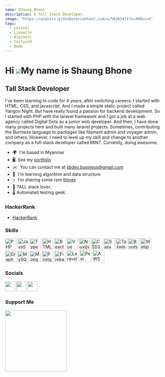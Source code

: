 ```yaml
---
name: Shaung Bhone
description: A Tall Stack Developer.
image: "https://avatars.githubusercontent.com/u/56265471?s=400&v=4"
tags:
  - Laravel
  - Livewire
  - AlpineJs
  - Tailwind
  - Node
---
```


Hi ![](https://user-images.githubusercontent.com/18350557/176309783-0785949b-9127-417c-8b55-ab5a4333674e.gif)My name is Shaung Bhone
====================================================================================================================================

Tall Stack Developer
--------------------

I've been learning to code for 4 years, after switching careers. I started with HTML, CSS, and javascript. And I made a simple static project called Yangon Night. But have really found a passion for backend development. So I started with PHP with the laravel framework and I got a job at a web agency called Digital Dots as a junior web developer. And then, I have done many projects here and built many laravel projects. Sometimes, contributing the Burmese language to packages like filament admin and voyager admin, and others. However, I need to level up my skill and change to another company as a full-stack developer called MINT. Currently, doing awesome.

* 🌍  I'm based in Myanmar
* 🖥️  See my [portfolio](https://www.shaungbhone.com/)
* ✉️  You can contact me at [sbdev.business@gmail.com](mailto:sbdev.business@gmail.com)
* 🧠  I'm learning algorithm and data structure
* ⚡  I'm sharing some rare [things](https://devsb.gitbook.io/laranotes/)
* &#129426; TALL stack lover.
* &#127777; Automated testing geek.

### HackerRank
* [HackerRank](https://www.hackerrank.com/shaungbhone)
### Skills

<p align="left">
<a href="https://www.php.net/" target="_blank" rel="noreferrer"><img src="https://raw.githubusercontent.com/danielcranney/readme-generator/main/public/icons/skills/php-colored.svg" width="36" height="36" alt="PHP" /></a>
<a href="https://developer.mozilla.org/en-US/docs/Web/JavaScript" target="_blank" rel="noreferrer"><img src="https://raw.githubusercontent.com/danielcranney/readme-generator/main/public/icons/skills/javascript-colored.svg" width="36" height="36" alt="JavaScript" /></a>
<a href="https://www.typescriptlang.org/" target="_blank" rel="noreferrer"><img src="https://raw.githubusercontent.com/danielcranney/readme-generator/main/public/icons/skills/typescript-colored.svg" width="36" height="36" alt="TypeScript" /></a>
<a href="https://developer.mozilla.org/en-US/docs/Glossary/HTML5" target="_blank" rel="noreferrer"><img src="https://raw.githubusercontent.com/danielcranney/readme-generator/main/public/icons/skills/html5-colored.svg" width="36" height="36" alt="HTML5" /></a>
<a href="https://reactjs.org/" target="_blank" rel="noreferrer"><img src="https://raw.githubusercontent.com/danielcranney/readme-generator/main/public/icons/skills/react-colored.svg" width="36" height="36" alt="React" /></a>
<a href="https://vuejs.org/" target="_blank" rel="noreferrer"><img src="https://raw.githubusercontent.com/danielcranney/readme-generator/main/public/icons/skills/vuejs-colored.svg" width="36" height="36" alt="Vue" /></a>
<a href="https://nuxtjs.org/" target="_blank" rel="noreferrer"><img src="https://raw.githubusercontent.com/danielcranney/readme-generator/main/public/icons/skills/nuxtjs-colored.svg" width="36" height="36" alt="Nuxtjs" /></a>
<a href="https://www.w3.org/TR/CSS/#css" target="_blank" rel="noreferrer"><img src="https://raw.githubusercontent.com/danielcranney/readme-generator/main/public/icons/skills/css3-colored.svg" width="36" height="36" alt="CSS3" /></a>
<a href="https://sass-lang.com/" target="_blank" rel="noreferrer"><img src="https://raw.githubusercontent.com/danielcranney/readme-generator/main/public/icons/skills/sass-colored.svg" width="36" height="36" alt="Sass" /></a>
<a href="https://tailwindcss.com/" target="_blank" rel="noreferrer"><img src="https://raw.githubusercontent.com/danielcranney/readme-generator/main/public/icons/skills/tailwindcss-colored.svg" width="36" height="36" alt="TailwindCSS" /></a>
<a href="https://getbootstrap.com/" target="_blank" rel="noreferrer"><img src="https://raw.githubusercontent.com/danielcranney/readme-generator/main/public/icons/skills/bootstrap-colored.svg" width="36" height="36" alt="Bootstrap" /></a>
<a href="https://webpack.js.org/" target="_blank" rel="noreferrer"><img src="https://raw.githubusercontent.com/danielcranney/readme-generator/main/public/icons/skills/webpack-colored.svg" width="36" height="36" alt="Webpack" /></a>
<a href="https://graphql.org/" target="_blank" rel="noreferrer"><img src="https://raw.githubusercontent.com/danielcranney/readme-generator/main/public/icons/skills/graphql-colored.svg" width="36" height="36" alt="GraphQL" /></a>
<a href="https://www.mysql.com/" target="_blank" rel="noreferrer"><img src="https://raw.githubusercontent.com/danielcranney/readme-generator/main/public/icons/skills/mysql-colored.svg" width="36" height="36" alt="MySQL" /></a>
<a href="https://www.mongodb.com/" target="_blank" rel="noreferrer"><img src="https://raw.githubusercontent.com/danielcranney/readme-generator/main/public/icons/skills/mongodb-colored.svg" width="36" height="36" alt="MongoDB" /></a>
<a href="https://www.postgresql.org/" target="_blank" rel="noreferrer"><img src="https://raw.githubusercontent.com/danielcranney/readme-generator/main/public/icons/skills/postgresql-colored.svg" width="36" height="36" alt="PostgreSQL" /></a>
<a href="https://firebase.google.com/" target="_blank" rel="noreferrer"><img src="https://raw.githubusercontent.com/danielcranney/readme-generator/main/public/icons/skills/firebase-colored.svg" width="36" height="36" alt="Firebase" /></a>
<a href="https://laravel.com/" target="_blank" rel="noreferrer"><img src="https://github.com/laravel/art/blob/master/logo-mark/5%20svg/3%20rgb/1%20Full%20Color/laravel-mark-rgb-red.svg" width="38" height="38" alt="Laravel" /></a>
<a href="https://pestphp.com/" target="_blank" rel="noreferrer"><img src="https://pestphp.com/www/assets/logo.svg" width="38" height="38" alt="Pest" /></a>
<a href="https://aws.amazon.com/" target="_blank" rel="noreferrer"><img src="https://laracasts.com/images/topics/icons/aws-logo.svg" width="38" height="38" alt="AWS" /></a>
</p>

### Socials

<p align="left"> <a href="https://www.github.com/ShaungBhone" target="_blank" rel="noreferrer"><img src="https://raw.githubusercontent.com/danielcranney/readme-generator/main/public/icons/socials/github-dark.svg" width="32" height="32" /></a> <a href="https://www.linkedin.com/in/shaung-bhone-280189191" target="_blank" rel="noreferrer"><img src="https://raw.githubusercontent.com/danielcranney/readme-generator/main/public/icons/socials/linkedin.svg" width="32" height="32" /></a> <a href="http://www.medium.com/@phonelaayy" target="_blank" rel="noreferrer"><img src="https://raw.githubusercontent.com/danielcranney/readme-generator/main/public/icons/socials/medium-dark.svg" width="32" height="32" /></a></p>

### Support Me

<a href="https://www.buymeacoffee.com/phonelaayy"><img src="https://cdn.buymeacoffee.com/buttons/v2/default-yellow.png" width="200" /></a>

